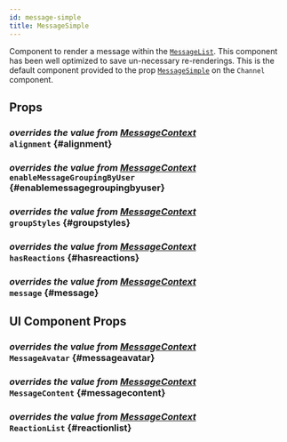 ```yaml
---
id: message-simple
title: MessageSimple
---
```




Component to render a message within the [`MessageList`](../message-list-components/message-list.mdx). This component has been well optimized to save un-necessary re-renderings.
This is the default component provided to the prop [`MessageSimple`](../../../ui-components/channel#messagesimple) on the `Channel` component.

## Props

### <div class="label description">_overrides the value from [MessageContext](../../../ui-components/contexts/message-context#alignment)_</div> `alignment` {#alignment}

<Alignment />

### <div class="label description">_overrides the value from [MessageContext](../../../ui-components/contexts/message-context#enablemessagegroupingbyuser)_</div> `enableMessageGroupingByUser` {#enablemessagegroupingbyuser}

<EnableMessageGroupingByUser />

### <div class="label description">_overrides the value from [MessageContext](../../../ui-components/contexts/message-context#groupstyles)_</div> `groupStyles` {#groupstyles}

<GroupStyles />

### <div class="label description">_overrides the value from [MessageContext](../../../ui-components/contexts/message-context#hasreactions)_</div> `hasReactions` {#hasreactions}

<HasReactions />

### <div class="label description">_overrides the value from [MessageContext](../../../ui-components/contexts/message-context#message)_</div> `message` {#message}

<MessageProp />

## UI Component Props

### <div class="label description">_overrides the value from [MessageContext](../../../ui-components/contexts/message-context#messageavatar)_</div> `MessageAvatar` {#messageavatar}

<MessageAvatar />

### <div class="label description">_overrides the value from [MessageContext](../../../ui-components/contexts/message-context#messagecontent)_</div> `MessageContent` {#messagecontent}

<MessageContent />

### <div class="label description">_overrides the value from [MessageContext](../../../ui-components/contexts/message-context#reactionlist)_</div> `ReactionList` {#reactionlist}

<ReactionList />
